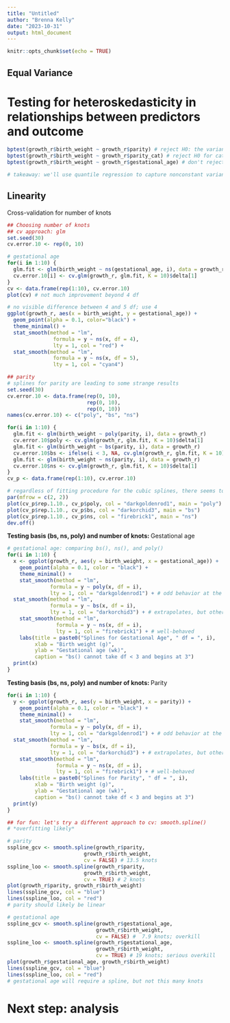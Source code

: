 ```yaml
---
title: "Untitled"
author: "Brenna Kelly"
date: "2023-10-31"
output: html_document
---
```


```r
knitr::opts_chunk$set(echo = TRUE)
```

## Equal Variance
# Testing for heteroskedasticity in relationships between predictors and outcome

```r

bptest(growth_r$birth_weight ~ growth_r$parity) # reject H0: the variance is nonconstant
bptest(growth_r$birth_weight ~ growth_r$parity_cat) # reject H0 for categorical variable as well
bptest(growth_r$birth_weight ~ growth_r$gestational_age) # don't reject H0

# takeaway: we'll use quantile regression to capture nonconstant variance 

```

## Linearity
Cross-validation for number of knots

```r
## Choosing number of knots
## cv approach: glm
set.seed(30)
cv.error.10 <- rep(0, 10)

# gestational age
for(i in 1:10) {
  glm.fit <- glm(birth_weight ~ ns(gestational_age, i), data = growth_r)
  cv.error.10[i] <- cv.glm(growth_r, glm.fit, K = 10)$delta[1]
}
cv <- data.frame(rep(1:10), cv.error.10)
plot(cv) # not much improvement beyond 4 df

# no visible difference between 4 and 5 df; use 4
ggplot(growth_r, aes(x = birth_weight, y = gestational_age)) +
  geom_point(alpha = 0.1, color="black") + 
  theme_minimal() +
  stat_smooth(method = "lm", 
               formula = y ~ ns(x, df = 4), 
               lty = 1, col = "red") +
  stat_smooth(method = "lm", 
               formula = y ~ ns(x, df = 5), 
               lty = 1, col = "cyan4")

## parity
# splines for parity are leading to some strange results
set.seed(30)
cv.error.10 <- data.frame(rep(0, 10),
                          rep(0, 10),
                          rep(0, 10))
names(cv.error.10) <- c("poly", "bs", "ns")

for(i in 1:10) {
  glm.fit <- glm(birth_weight ~ poly(parity, i), data = growth_r)
  cv.error.10$poly <- cv.glm(growth_r, glm.fit, K = 10)$delta[1]
  glm.fit <- glm(birth_weight ~ bs(parity, i), data = growth_r)
  cv.error.10$bs <- ifelse(i < 3, NA, cv.glm(growth_r, glm.fit, K = 10)$delta[1])
  glm.fit <- glm(birth_weight ~ ns(parity, i), data = growth_r)
  cv.error.10$ns <- cv.glm(growth_r, glm.fit, K = 10)$delta[1]
}
cv_p <- data.frame(rep(1:10), cv.error.10)

# regardless of fitting procedure for the cubic splines, there seems to be no improvement when increasing knots, suggesting no difference between linearity and splines
par(mfrow = c(2, 2))
plot(cv_p$rep.1.10., cv_p$poly, col = "darkgoldenrod1", main = "poly")
plot(cv_p$rep.1.10., cv_p$bs, col = "darkorchid3", main = "bs")
plot(cv_p$rep.1.10., cv_p$ns, col = "firebrick1", main = "ns")
dev.off()
```

**Testing basis (bs, ns, poly) and number of knots: ** Gestational age

```r
# gestational age: comparing bs(), ns(), and poly()
for(i in 1:10) {
  x <- ggplot(growth_r, aes(y = birth_weight, x = gestational_age)) +
    geom_point(alpha = 0.1, color = "black") + 
    theme_minimal() +
    stat_smooth(method = "lm", 
              formula = y ~ poly(x, df = i), 
              lty = 1, col = "darkgoldenrod1") + # odd behavior at the tails
  stat_smooth(method = "lm", 
              formula = y ~ bs(x, df = i), 
              lty = 1, col = "darkorchid3") + # extrapolates, but otherwise similar to ns()
    stat_smooth(method = "lm", 
                formula = y ~ ns(x, df = i), 
                lty = 1, col = "firebrick1") + # well-behaved
    labs(title = paste0("Splines for Gestational Age", " df = ", i),
         xlab = "Birth weight (g)",
         ylab = "Gestational age (wk)",
         caption = "bs() cannot take df < 3 and begins at 3")
  print(x)
}
```

**Testing basis (bs, ns, poly) and number of knots: ** Parity

```r
for(i in 1:10) {
  y <- ggplot(growth_r, aes(y = birth_weight, x = parity)) +
    geom_point(alpha = 0.1, color = "black") + 
    theme_minimal() +
    stat_smooth(method = "lm", 
              formula = y ~ poly(x, df = i), 
              lty = 1, col = "darkgoldenrod1") + # odd behavior at the tails
  stat_smooth(method = "lm", 
              formula = y ~ bs(x, df = i), 
              lty = 1, col = "darkorchid3") + # extrapolates, but otherwise similar to ns()
    stat_smooth(method = "lm", 
                formula = y ~ ns(x, df = i), 
                lty = 1, col = "firebrick1") + # well-behaved
    labs(title = paste0("Splines for Parity", " df = ", i),
         xlab = "Birth weight (g)",
         ylab = "Gestational age (wk)",
         caption = "bs() cannot take df < 3 and begins at 3")
  print(y)
}

```

```r

## for fun: let's try a different approach to cv: smooth.spline()
# *overfitting likely*

# parity
sspline_gcv <- smooth.spline(growth_r$parity,
                         growth_r$birth_weight,  
                         cv = FALSE) # 13.5 knots
sspline_loo <- smooth.spline(growth_r$parity,
                         growth_r$birth_weight,  
                         cv = TRUE) # 2 knots
plot(growth_r$parity, growth_r$birth_weight)
lines(sspline_gcv, col = "blue")
lines(sspline_loo, col = "red")
# parity should likely be linear

# gestational age
sspline_gcv <- smooth.spline(growth_r$gestational_age, 
                             growth_r$birth_weight, 
                             cv = FALSE) #  7.9 knots; overkill
sspline_loo <- smooth.spline(growth_r$gestational_age, 
                             growth_r$birth_weight, 
                             cv = TRUE) # 19 knots; serious overkill
plot(growth_r$gestational_age, growth_r$birth_weight)
lines(sspline_gcv, col = "blue")
lines(sspline_loo, col = "red")
# gestational age will require a spline, but not this many knots

```

# Next step: analysis